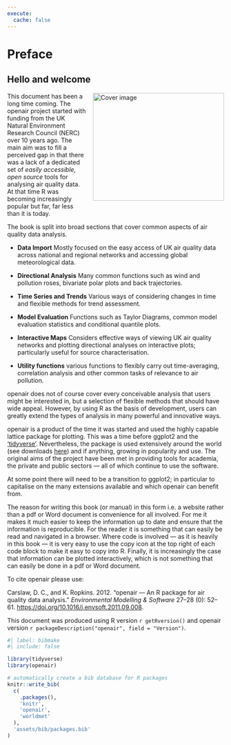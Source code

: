 ```yaml
---
execute: 
  cache: false
---
```


# Preface {.unnumbered}

## Hello and welcome {.unnumbered}

<img src="assets/media/plume.png" alt="Cover image" width="304" height="250" align="right" style="margin: 0 0 1em 1em; border-width: 1px; border-style: solid; border-color: white;"/></a>

This document has been a long time coming. The [openair]{.pkg} project started with funding from the UK Natural Environment Research Council (NERC) over 10 years ago. The main aim was to fill a perceived gap in that there was a lack of a dedicated set of *easily accessible, open source* tools for analysing air quality data. At that time R was becoming increasingly popular but far, far less than it is today.

The book is split into broad sections that cover common aspects of air quality data analysis.

-   **Data Import** Mostly focused on the easy access of UK air quality data across national and regional networks and accessing global meteorological data.

-   **Directional Analysis** Many common functions such as wind and pollution roses, bivariate polar plots and back trajectories.

-   **Time Series and Trends** Various ways of considering changes in time and flexible methods for trend assessment.

-   **Model Evaluation** Functions such as Taylor Diagrams, common model evaluation statistics and conditional quantile plots.

-   **Interactive Maps** Considers effective ways of viewing UK air quality networks and plotting directional analyses on interactive plots; particularly useful for source characterisation.

-   **Utility functions** various functions to flexibly carry out time-averaging, correlation analysis and other common tasks of relevance to air pollution.

[openair]{.pkg} does not of course cover every conceivable analysis that users might be interested in, but a selection of flexible methods that should have wide appeal. However, by using R as the basis of development, users can greatly extend the types of analysis in many powerful and innovative ways.

[openair]{.pkg} is a product of the time it was started and used the highly capable [lattice]{.pkg} package for plotting. This was a time before [ggplot2]{.pkg} and the ['tidyverse'](https://www.tidyverse.org). Nevertheless, the package is used extensively around the world (see downloads [here](https://davidcarslaw.github.io/openair/)) and if anything, growing in popularity and use. The original aims of the project have been met in providing tools for academia, the private and public sectors --- all of which continue to use the software.

At some point there will need to be a transition to [ggplot2]{.pkg}; in particular to capitalise on the many extensions available and which [openair]{.pkg} can benefit from.

The reason for writing this book (or manual) in this form i.e. a website rather than a pdf or Word document is convenience for all involved. For me it makes it much easier to keep the information up to date and ensure that the information is reproducible. For the reader it is something that can easily be read and navigated in a browser. Where code is involved --- as it is heavily in this book --- it is very easy to use the copy icon at the top right of each code block to make it easy to copy into R. Finally, it is increasingly the case that information can be plotted interactively, which is not something that can easily be done in a pdf or Word document.

To cite [openair]{.pkg} please use:

Carslaw, D. C., and K. Ropkins. 2012. "openair --- An R package for air quality data analysis." *Environmental Modelling & Software* 27--28 (0): 52--61. <https://doi.org/10.1016/j.envsoft.2011.09.008>.

This document was produced using R version `r getRversion()` and [openair]{.pkg} version `r packageDescription("openair", field = "Version")`.

```r
#| label: bibmake
#| include: false

library(tidyverse)
library(openair)

# automatically create a bib database for R packages
knitr::write_bib(
  c(
    .packages(),
    'knitr',
    'openair',
    'worldmet'
  ),
  'assets/bib/packages.bib'
)
```
